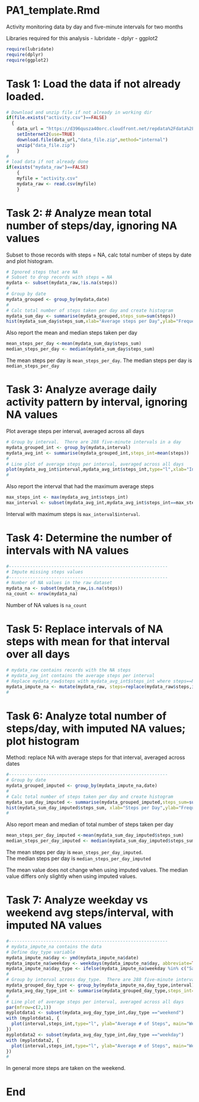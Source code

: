 PA1_template.Rmd
================================
Activity monitoring data by day and five-minute intervals for two months

Libraries required for this analysis
- lubridate
- dplyr
- ggplot2

```r
require(lubridate)
require(dplyr)
require(ggplot2)
```
# Task 1: Load the data if not already loaded.  

``` r
# Download and unzip file if not already in working dir
if(file.exists("activity.csv")==FALSE)
  {
	data_url = "https://d396qusza40orc.cloudfront.net/repdata%2Fdata%2Factivity.zip"
	setInternet2(use=TRUE)
	download.file(data_url,"data_file.zip",method="internal")
	unzip("data_file.zip")
	}
#
# load data if not already done
if(exists("mydata_raw")==FALSE)
	{
	myfile = "activity.csv"
	mydata_raw <- read.csv(myfile)
	}
```

# Task 2: # Analyze mean total number of steps/day, ignoring NA values  

Subset to those records with steps = NA, calc total number of steps by date and plot histogram.

```r
# Ignored steps that are NA
# Subset to drop records with steps = NA
mydata <- subset(mydata_raw,!is.na(steps))
#
# Group by date
mydata_grouped <- group_by(mydata,date)
#
# Calc total number of steps taken per day and create histogram
mydata_sum_day <- summarise(mydata_grouped,steps_sum=sum(steps))
hist(mydata_sum_day$steps_sum,xlab="Average steps per Day",ylab="Frequency",main="Steps per Day")
```

Also report the mean and median steps taken per day
```r
mean_steps_per_day <-mean(mydata_sum_day$steps_sum)
median_steps_per_day <- median(mydata_sum_day$steps_sum)
```
The mean steps per day is `mean_steps_per_day`.
The median steps per day is `median_steps_per_day`

# Task 3: Analyze average daily activity pattern by interval, ignoring NA values  

Plot average steps per interval, averaged across all days
```r
# Group by interval.  There are 288 five-minute intervals in a day
mydata_grouped_int <- group_by(mydata,interval)
mydata_avg_int <- summarise(mydata_grouped_int,steps_int=mean(steps))
#
# Line plot of average steps per interval, averaged across all days
plot(mydata_avg_int$interval,mydata_avg_int$steps_int,type="l",xlab="Interval",ylab="Avg Steps per Interval",main="Average Steps per Interval")
#
```

Also report the interval that had the maximum average steps
```r
max_steps_int <- max(mydata_avg_int$steps_int)
max_interval <- subset(mydata_avg_int,mydata_avg_int$steps_int==max_steps_int)
```
Interval with maximum steps is `max_interval$interval`.

# Task 4: Determine the number of intervals with NA values

```r
#------------------------------------------------------------
# Impute missing steps values
#------------------------------------------------------------
# Number of NA values in the raw dataset
mydata_na <- subset(mydata_raw,is.na(steps))
na_count <- nrow(mydata_na)
```

Number of NA values is `na_count`  


# Task 5: Replace intervals of NA steps with mean for that interval over all days

```r
# mydata_raw contains records with the NA steps
# mydata_avg_int contains the average steps per interval
# Replace mydata_raw$steps with mydata_avg_int$steps_int where steps==NA
mydata_impute_na <- mutate(mydata_raw, steps=replace(mydata_raw$steps,is.na(mydata_raw$steps),mydata_avg_int$steps_int))
#
```

# Task 6: Analyze total number of steps/day, with imputed NA values; plot histogram  
Method: replace NA with average steps for that interval, averaged across dates

```r
#------------------------------------------------------------
# Group by date
mydata_grouped_imputed <- group_by(mydata_impute_na,date)
#
# Calc total number of steps taken per day and create histogram
mydata_sum_day_imputed <- summarise(mydata_grouped_imputed,steps_sum=sum(steps))
hist(mydata_sum_day_imputed$steps_sum, xlab="Steps per Day",ylab="Frequency",main="Steps per Day")
#
```

Also report mean and median of total number of steps taken per day
```r
mean_steps_per_day_imputed <-mean(mydata_sum_day_imputed$steps_sum)
median_steps_per_day_imputed <- median(mydata_sum_day_imputed$steps_sum)
```

The mean steps per day is `mean_steps_per_day_imputed`.  
The median steps per day is `median_steps_per_day_imputed`  

The mean value does not change when using imputed values.
The median value differs only slightly when using imputed values.

# Task 7: Analyze weekday vs weekend avg steps/interval, with imputed NA values

```r
#------------------------------------------------------------
# mydata_impute_na contains the data
# Define day_type variable
mydata_impute_na$day <- ymd(mydata_impute_na$date)
mydata_impute_na$weekday <- weekdays(mydata_impute_na$day, abbreviate=TRUE)
mydata_impute_na$day_type <- ifelse(mydata_impute_na$weekday %in% c("Sat","Sun"),"weekend","weekday")
#
# Group by interval across day_type.  There are 288 five-minute intervals in a day.
mydata_grouped_day_type <- group_by(mydata_impute_na,day_type,interval)
mydata_avg_day_type_int <- summarise(mydata_grouped_day_type,steps_int=mean(steps))
#
# Line plot of average steps per interval, averaged across all days
par(mfrow=c(2,1))
myplotdata1 <- subset(mydata_avg_day_type_int,day_type =="weekend") 
with (myplotdata1, {
  plot(interval,steps_int,type="l", ylab="Average # of Steps", main="Weekend")
})
myplotdata2 <- subset(mydata_avg_day_type_int,day_type =="weekday") 
with (myplotdata2, {
  plot(interval,steps_int,type="l", ylab="Average # of Steps", main="Weekday")
})
#
```

In general more steps are taken on the weekend.

# End